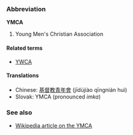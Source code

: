 ===Abbreviation===
'''YMCA'''

#Young Men's Christian Association

====Related terms====
*[[YWCA]]

====Translations====
*Chinese: [[基督教青年會]] (jīdùjiào qīngnián huì)
*Slovak: YMCA (pronounced ''imka'')

===See also===
*[[w:YMCA|Wikipedia article on the YMCA]]